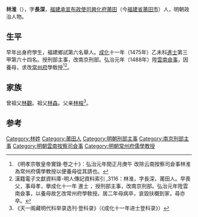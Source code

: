 {{Otheruses|other=名为林淮的其他人物|林遵}}

'''林淮'''（{{bd|1441年||？}}），字'''長深'''，[[福建承宣布政使司|福建承宣布政使司]][[興化府|興化府]][[莆田|莆田]]（今[[福建省|福建省]][[莆田市|莆田市]]）人，明朝政治人物。

==生平==
早年出身府學生，福建鄉試第六名舉人。[[成化|成化]]十一年（1475年）乙未科[[進士|進士]]第三甲第六十四名。授刑部主事，改南京刑部。弘治元年（1488年）陞[[雲南|雲南]][[僉事|僉事]]，因養母，求改[[常州府|常州府]]學敎授<ref>《明孝宗敬皇帝實錄·卷之十》：弘治元年閏正月庚午 改除云南按察司僉事林淮為常州府儒學教授以便養母從其請也。</ref><ref>漢籍電子文獻資料庫-明人傳記資料索引 ,3116：林淮，字長深，莆田人。早喪父，事母孝，擧成化十一年 進士 ，授刑部主事，改南京刑部。弘治元年陞雲南僉事，以養母故乞改常州府學敎授。居二年母病卒，哀毀扶櫬到家，尋亦卒。</ref>。

==家族==
曾祖父[[林觀|林觀]]。祖父[[林森|林森]]。父亲[[林榕|林榕]]<ref>《天一阁藏明代科举录选刊·登科录》（《成化十一年进士登科录》）</ref>。

==参考==
{{reflist}}

{{成化十一年乙未科殿試金榜}}

{{Authority control}}

{{DEFAULTSORT:Lin林}}
[[Category:林姓|Category:林姓]]
[[Category:莆田人|Category:莆田人]]
[[Category:明朝刑部主事|Category:明朝刑部主事]]
[[Category:南京刑部主事|Category:南京刑部主事]]
[[Category:明朝雲南按察司僉事|Category:明朝雲南按察司僉事]]
[[Category:明朝常州府儒學教授|Category:明朝常州府儒學教授]]


{{明朝人物小作品}}